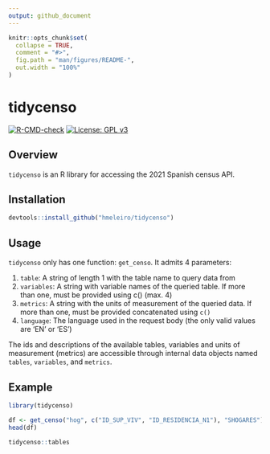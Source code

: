 ```yaml
---
output: github_document
---
```



```r
knitr::opts_chunk$set(
  collapse = TRUE,
  comment = "#>",
  fig.path = "man/figures/README-",
  out.width = "100%"
)
```


# tidycenso

<!-- badges: start -->

[![R-CMD-check](https://github.com/hmeleiro/tidycenso/actions/workflows/R-CMD-check.yaml/badge.svg)](https://github.com/hmeleiro/tidycenso/actions/workflows/R-CMD-check.yaml) [![License: GPL v3](https://img.shields.io/badge/License-GPLv3-blue.svg)](https://www.gnu.org/licenses/gpl-3.0)

<!-- badges: end -->

## Overview

`tidycenso` is an R library for accessing the 2021 Spanish census API.

## Installation

```r
devtools::install_github("hmeleiro/tidycenso")
```


## Usage

`tidycenso` only has one function: `get_censo`. It admits 4 parameters:

1.  `table`: A string of length 1 with the table name to query data from
2.  `variables`: A string with variable names of the queried table. If more than one, must be provided using c() (max. 4)
3.  `metrics`: A string with the units of measurement of the queried data. If more than one, must be provided concatenated using `c()`
4.  `language`: The language used in the request body (the only valid values are 'EN' or 'ES')

The ids and descriptions of the available tables, variables and units of measurement (metrics) are accessible through internal data objects named `tables`, `variables`, and `metrics`.

## Example
```r
library(tidycenso)
```


```r
df <- get_censo("hog", c("ID_SUP_VIV", "ID_RESIDENCIA_N1"), "SHOGARES")
head(df)

tidycenso::tables
```

